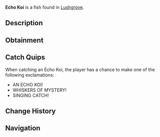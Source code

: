 {{FishInfobox
|image          = Echo Koi.png
|rarity         = Legendary
|sea            = Second Sea
|location       = [[Lushgrove]]
|sublocation    = 
|sources        = Fishing Rod
|radar_location = 
|prog_speed     = -45
|xp             = 600
|weather        = Clear
|time           = Day
|season         = Spring
|bait           = Lushrooms
|base_weight    = 90
|base_value     = 1200
|weight_range   = 55
|base_chance    = 26
|base_resil     = 25
}}
'''Echo Koi''' is a {{Rarity|Legendary}} fish found in [[Lushgrove]].

== Description ==
{{Description|A long fish with strange light blue whiskers and fins, its dark blue accents whispering secrets of the deep.|Bestiary Entry}}

== Obtainment ==
{{Description|Its melody hums under the bright bloom of dawn.|Bestiary Hint}}
{{Fish Availability|
Lushgrove
|top_rods      = 
Plastic Rod\192383.81\205581.06;
Steady Rod\129365.66\66150.78;
Frostfire Rod\119285.22\60996.17;
Fischer's Rod\114143.63\196812.77;
Krampus's Rod\112970.17\57766.99;
Magma Rod\112402.96\57330.14;
Free Spirit Rod\107069.56\98628.22;
Firefly Rod\74542.33\91653.21;
Adventurer's Rod\71559.04\85631.85;
Nocturnal Rod\25718.15\69442.34;
Astralhook Rod\88891.64\84052.19;
Blazebringer Rod\74188.33\74202.84;
Trident Rod\73246.52\57977.29;
Verdant Shear Rod\68841.58\69383.71;
No-Life Rod\50067.31\45814.94;
Ethereal Prism Rod\46142.85\45974.51;
Seraphic Rod\45786.48\46147.05;
Rod Of The Forgotten Fang\42917.44\43310.19;
Rod Of The Exalted One\42916.71\43035.07;
Challenger's Rod\42674.35\43442.97;
Rod Of The Depths\41735.43\42276.6;
Depthseeker Rod\40633.42\41764.88;
Volcanic Rod\40480.43\41410.75;
Zeus Rod\40211.9\41136.06;
Avalanche Rod\40141.67\41278.65
|recommended   = Free Spirit Rod
}}

== Catch Quips ==
When catching an Echo Koi, the player has a chance to make one of the following exclamations:
* AN ECHO KOI!
* WHISKERS OF MYSTERY!
* SINGING CATCH!

== Change History ==
{{Change History|{{subst:Current Version}}}}

== Navigation ==
{{Fish Navbox|Lushgrove}}